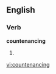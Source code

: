 
==English==

===Verb===
'''countenancing'''

# {{present participle of|[[countenance]]}}

[[vi:countenancing]]